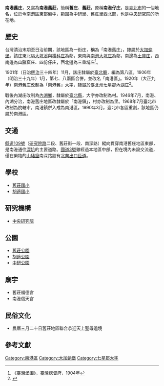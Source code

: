 {{noteTA
|1 = zh-cn:庄; zh-hk:庄; zh-tw:庄;
}}
'''南港舊庄'''，又寫為'''南港舊莊'''，簡稱'''舊庄'''、'''舊莊'''，原稱'''南港仔庄'''，是[[臺北市|臺北市]]的一個地名，位於今[[南港區|南港區]]東部偏中，範圍為中研里、舊莊里西北部，也是[[中央研究院|中央研究院]]的所在地。

==歷史==
台灣清治末期至日治前期，該地區為一街庄，稱為「南港舊庄」，隸屬於[[大加蚋堡|大加蚋堡]]。該庄東北隔[[大坑溪_(新北市)|大坑溪]]與[[橫科庄|橫科庄]]為鄰，東南與[[南港大坑庄|南港大坑庄]]為鄰，南邊為[[土庫_(新北市)|土庫庄]]，西南邊為[[山豬窟庄|山豬窟庄]]、[[四份仔庄|四份仔庄]]，西北邊為[[南港三重埔|三重埔庄]]<ref>《臺灣堡圖》，臺灣總督府，1904年</ref>。

1901年（日治[[明治|明治]]三十四年）11月，該庄隸屬於[[臺北廳|臺北廳]]，編為第八區。1906年（明治三十九年）1月，第七、八兩區合併，並改名「南港區」。1920年（大正九年）南港舊庄改制為「南港舊」[[大字|大字]]，隸屬於[[臺北州|臺北州]][[七星郡|七星郡]][[內湖庄|內湖庄]]<ref name="地圖會說話">{{Cite web |url=http://mapstalk.blogspot.tw/2010/10/1901-2010.html |title=《臺北市沿革 1901-2010》，地圖會說話網站 |accessdate=2016-07-10 |archive-date=2016-08-16 |archive-url=https://web.archive.org/web/20160816203231/http://mapstalk.blogspot.tw/2010/10/1901-2010.html |dead-url=no }}</ref>。

戰後內湖庄改制為[[內湖鄉|內湖鄉]]，隸屬於[[臺北縣|臺北縣]]，大字亦改制為村。1946年7月，南港、內湖分治，南港舊庄地區改隸屬於「南港鎮」，村亦改制為里。1968年7月臺北市改制為院轄市，南港鎮併入成為南港區。1990年3月，臺北市各區重劃，該地區仍屬於南港區。

==交通==
[[縣道109號|縣道109號]]（[[研究院路|研究院路]]二段、舊莊街一段、南深路）縱向貫穿南港舊庄地區東部，是南港通往[[深坑|深坑]]的主要道路。[[福爾摩沙高速公路|國道3號]]雖經過本地區中部，但在境內未設交流道，僅在緊臨的[[山豬窟|山豬窟]]南深路設有[[南深路匝道|北向出口匝道]]。

==學校==
*[[舊莊國小|舊莊國小]]
*[[胡適國小|胡適國小]]

==研究機構==
*[[中央研究院|中央研究院]]

==公園==
*[[舊莊公園|舊莊公園]]
*[[胡適公園|胡適公園]]
*[[中研公園|中研公園]]

==廟宇==
*舊莊福德宮
*南港信天宮

==民俗文化==
*農曆三月二十日舊莊地區聯合恭迎天上聖母遶境

==參考文獻==
{{reflist}}

{{七星郡}}

[[Category:南港區|Category:南港區]]
[[Category:大加蚋堡|Category:大加蚋堡]]
[[Category:七星郡大字|Category:七星郡大字]]
